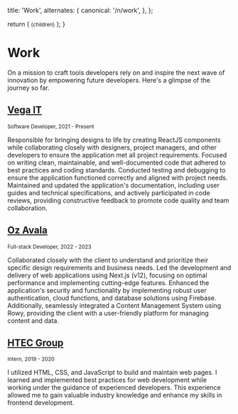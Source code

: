 
  title: 'Work',
  alternates: {
    canonical: '/n/work',
  },
};

  return (
    <small className="flex text-sm text-gray-500 -mt-3 mb-3">{children}</small>
  );
}

# Work

<AnimatedName />

On a mission to craft tools developers rely on and inspire the next wave of innovation by empowering future developers. Here's a glimpse of the journey so far.

## [Vega IT](https://www.vegait.rs)

<Small>Software Developer, 2021 - Present</Small>

Responsible for bringing designs to life by creating ReactJS components while collaborating closely with designers, project managers, and other developers to ensure the application met all project requirements. Focused on writing clean, maintainable, and well-documented code that adhered to best practices and coding standards. Conducted testing and debugging to ensure the application functioned correctly and aligned with project needs. Maintained and updated the application's documentation, including user guides and technical specifications, and actively participated in code reviews, providing constructive feedback to promote code quality and team collaboration.
## [Oz Avala](https://ozavala.co.rs)

<Small>Full-stack Developer, 2022 - 2023</Small>

Collaborated closely with the client to understand and prioritize their specific design requirements and business needs. Led the development and delivery of web applications using Next.js (v12), focusing on optimal performance and implementing cutting-edge features. Enhanced the application's security and functionality by implementing robust user authentication, cloud functions, and database solutions using Firebase. Additionally, seamlessly integrated a Content Management System using Rowy, providing the client with a user-friendly platform for managing content and data.
## [HTEC Group](https://htecgroup.com)

<Small>Intern, 2019 - 2020</Small>

I utilized HTML, CSS, and JavaScript to build and maintain web pages. I learned and implemented best practices for web development while working under the guidance of experienced developers. This experience allowed me to gain valuable industry knowledge and enhance my skills in frontend development.